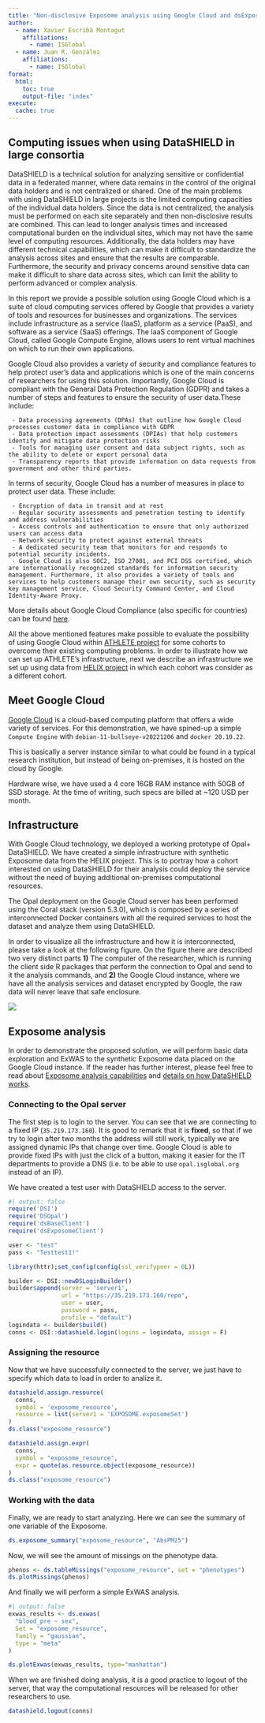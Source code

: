 ```yaml
---
title: "Non-disclosive Exposome analysis using Google Cloud and dsExposome"
author:
  - name: Xavier Escribà Montagut
    affiliations:
      - name: ISGlobal
  - name: Juan R. Gonzàlez
    affiliations:
      - name: ISGlobal
format:
  html:
    toc: true
    output-file: "index"
execute: 
  cache: true
---
```


## Computing issues when using DataSHIELD in large consortia

DataSHIELD is a technical solution for analyzing sensitive or confidential data in a federated manner, where data remains in the control of the original data holders and is not centralized or shared. One of the main problems with using DataSHIELD in large projects is the limited computing capacities of the individual data holders. Since the data is not centralized, the analysis must be performed on each site separately and then non-disclosive results are combined. This can lead to longer analysis times and increased computational burden on the individual sites, which may not have the same level of computing resources. Additionally, the data holders may have different technical capabilities, which can make it difficult to standardize the analysis across sites and ensure that the results are comparable. Furthermore, the security and privacy concerns around sensitive data can make it difficult to share data across sites, which can limit the ability to perform advanced or complex analysis.

In this report we provide a possible solution using Google Cloud which is a suite of cloud computing services offered by Google that provides a variety of tools and resources for businesses and organizations. The services include infrastructure as a service (IaaS), platform as a service (PaaS), and software as a service (SaaS) offerings. The IaaS component of Google Cloud, called Google Compute Engine, allows users to rent virtual machines on which to run their own applications. 

Google Cloud also provides a variety of security and compliance features to help protect user's data and applications which is one of the main concerns of researchers for using this solution. Importantly, Google Cloud is compliant with the General Data Protection Regulation (GDPR) and takes a number of steps and features to ensure the security of user data.These include:

     - Data processing agreements (DPAs) that outline how Google Cloud processes customer data in compliance with GDPR
     - Data protection impact assessments (DPIAs) that help customers identify and mitigate data protection risks
     - Tools for managing user consent and data subject rights, such as the ability to delete or export personal data
     - Transparency reports that provide information on data requests from government and other third parties.

In terms of security, Google Cloud has a number of measures in place to protect user data. These include:

     - Encryption of data in transit and at rest
     - Regular security assessments and penetration testing to identify and address vulnerabilities
     - Access controls and authentication to ensure that only authorized users can access data
     - Network security to protect against external threats
     - A dedicated security team that monitors for and responds to potential security incidents.
     - Google Cloud is also SOC2, ISO 27001, and PCI DSS certified, which are internationally recognized standards for information security management. Furthermore, it also provides a variety of tools and services to help customers manage their own security, such as security key management service, Cloud Security Command Center, and Cloud Identity-Aware Proxy.

More details about Google Cloud Compliance (also specific for countries) can be found [here](https://cloud.google.com/security/compliance).

All the above mentioned features make possible to evaluate the possibility of using Google Cloud within [ATHLETE project](https://athleteproject.eu/) for some cohorts to overcome their existing computing problems. In order to illustrate how we can set up ATHLETE's infrastructure, next we describe an infrastructure we set up using data from [HELIX project](http://www.projecthelix.eu/es) in which each cohort was consider as a different cohort. 

## Meet Google Cloud

[Google Cloud](cloud.google.com) is a cloud-based computing platform that offers a wide variety of services. For this demonstration, we have spined-up a simple `Compute Engine` with `debian-11-bullseye-v20221206` and `docker 20.10.22`.

This is basically a server instance similar to what could be found in a typical research institution, but instead of being on-premises, it is hosted on the cloud by Google.

Hardware wise, we have used a 4 core 16GB RAM instance with 50GB of SSD storage. At the time of writing, such specs are billed at \~120 USD per month.

## Infrastructure

With Google Cloud technology, we deployed a working prototype of Opal+ DataSHIELD. We have created a simple infrastructure with synthetic Exposome data from the HELIX project. This is to portray how a cohort interested on using DataSHIELD for their analysis could deploy the service without the need of buying additional on-premises computational resources.

The Opal deployment on the Google Cloud server has been performed using the Coral stack (version 5.3.0), which is composed by a series of interconnected Docker containers with all the required services to host the dataset and analyze them using DataSHIELD.

In order to visualize all the infrastructure and how it is interconnected, please take a look at the following figure. On the figure there are described two very distinct parts **1)** The computer of the researcher, which is running the client side R packages that perform the connection to Opal and send to it the analysis commands, and **2)** the Google Cloud instance, where we have all the analysis services and dataset encrypted by Google, the raw data will never leave that safe enclosure.

![](Figures/infrastructure.png)

## Exposome analysis

In order to demonstrate the proposed solution, we will perform basic data exploration and ExWAS to the synthetic Exposome data placed on the Google Cloud instance. If the reader has further interest, please feel free to read about [Exposome analysis capabilities](https://isglobal-brge.github.io/dsExposomeClient/articles/dsExposome.html) and [details on how DataSHIELD works](https://data2knowledge.atlassian.net/wiki/spaces/DSDEV/pages/931069953/Beginners+Tutorial+DataSHIELD+v6.1).

### Connecting to the Opal server

The first step is to login to the server. You can see that we are connecting to a fixed IP (`35.219.173.160`). It is good to remark that it is **fixed**, so that if we try to login after two months the address will still work, typically we are assigned dynamic IPs that change over time. Google Cloud is able to provide fixed IPs with just the click of a button, making it easier for the IT departments to provide a DNS (i.e. to be able to use `opal.isglobal.org` instead of an IP).

We have created a test user with DataSHIELD access to the server.

```r
#| output: false
require('DSI')
require('DSOpal')
require('dsBaseClient')
require('dsExposomeClient')

user <- "test"
pass <- "Testtest1!"

library(httr);set_config(config(ssl_verifypeer = 0L))

builder <- DSI::newDSLoginBuilder()
builder$append(server = 'server1', 
               url = "https://35.219.173.160/repo",
               user = user, 
               password = pass, 
               profile = "default")
logindata <- builder$build()
conns <- DSI::datashield.login(logins = logindata, assign = F)
```

### Assigning the resource

Now that we have successfully connected to the server, we just have to specify which data to load in order to analize it.

```r
datashield.assign.resource(
  conns, 
  symbol = 'exposome_resource', 
  resource = list(server1 = 'EXPOSOME.exposomeSet')
)
ds.class("exposome_resource")

datashield.assign.expr(
  conns, 
  symbol = "exposome_resource", 
  expr = quote(as.resource.object(exposome_resource))
)
ds.class("exposome_resource")
```

### Working with the data

Finally, we are ready to start analyzing. Here we can see the summary of one variable of the Exposome.

```r
ds.exposome_summary("exposome_resource", "AbsPM25")
```

Now, we will see the amount of missings on the phenotype data.

```r
phenos <- ds.tableMissings("exposome_resource", set = "phenotypes")
ds.plotMissings(phenos)
```

And finally we will perform a simple ExWAS analysis.

```r
#| output: false
exwas_results <- ds.exwas(
  "blood_pre ~ sex", 
  Set = "exposome_resource", 
  family = "gaussian",
  type = "meta"
)
```

```r
ds.plotExwas(exwas_results, type="manhattan")
```

When we are finished doing analysis, it is a good practice to logout of the server, that way the computational resources will be released for other researchers to use.

```r
datashield.logout(conns)
```
